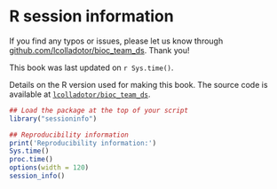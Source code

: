# R session information {-}

If you find any typos or issues, please let us know through [github.com/lcolladotor/bioc_team_ds](https://github.com/lcolladotor/bioc_team_ds/issues). Thank you!

This book was last updated on `r Sys.time()`.

Details on the R version used for making this book. The source code is available at [`lcolladotor/bioc_team_ds`](https://github.com/lcolladotor/bioc_team_ds).

```r
## Load the package at the top of your script
library("sessioninfo")

## Reproducibility information
print('Reproducibility information:')
Sys.time()
proc.time()
options(width = 120)
session_info()
```
